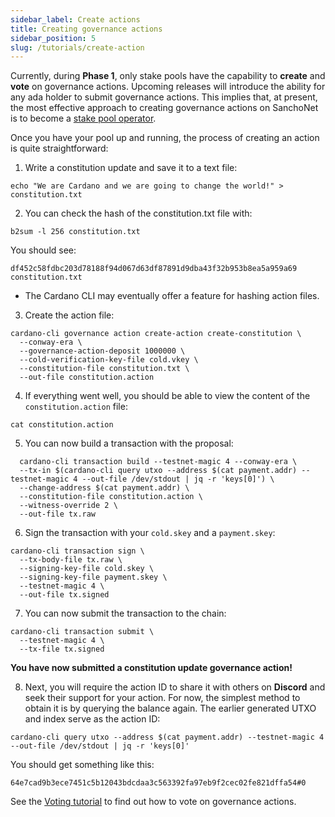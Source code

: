 ```yaml
---
sidebar_label: Create actions
title: Creating governance actions
sidebar_position: 5
slug: /tutorials/create-action
---
```


Currently, during **Phase 1**, only stake pools have the capability to **create** and **vote** on governance actions. Upcoming releases will introduce the ability for any ada holder to submit governance actions. This implies that, at present, the most effective approach to creating governance actions on SanchoNet is to become a [stake pool operator](../roles/spo.mdx). 

Once you have your pool up and running, the process of creating an action is quite straightforward:

1. Write a constitution update and save it to a text file:

```
echo "We are Cardano and we are going to change the world!" > constitution.txt
```

2. You can check the hash of the constitution.txt file with:

```
b2sum -l 256 constitution.txt
```

You should see:

```
df452c58fdbc203d78188f94d067d63df87891d9dba43f32b953b8ea5a959a69  constitution.txt
```

* The Cardano CLI may eventually offer a feature for hashing action files.
  
3. Create the action file:

```
cardano-cli governance action create-action create-constitution \
  --conway-era \
  --governance-action-deposit 1000000 \
  --cold-verification-key-file cold.vkey \
  --constitution-file constitution.txt \
  --out-file constitution.action
```

4. If everything went well, you should be able to view the content of the `constitution.action` file:

```
cat constitution.action
```

5. You can now build a transaction with the proposal:

```
  cardano-cli transaction build --testnet-magic 4 --conway-era \
  --tx-in $(cardano-cli query utxo --address $(cat payment.addr) --testnet-magic 4 --out-file /dev/stdout | jq -r 'keys[0]') \
  --change-address $(cat payment.addr) \
  --constitution-file constitution.action \
  --witness-override 2 \
  --out-file tx.raw
```

6. Sign the transaction with your `cold.skey` and a `payment.skey`:

```
cardano-cli transaction sign \
  --tx-body-file tx.raw \
  --signing-key-file cold.skey \
  --signing-key-file payment.skey \
  --testnet-magic 4 \
  --out-file tx.signed
```

7. You can now submit the transaction to the chain:

```
cardano-cli transaction submit \
  --testnet-magic 4 \
  --tx-file tx.signed
```

**You have now submitted a constitution update governance action!** 

8. Next, you will require the action ID to share it with others on **Discord** and seek their support for your action. For now, the simplest method to obtain it is by querying the balance again. The earlier generated UTXO and index serve as the action ID:

```
cardano-cli query utxo --address $(cat payment.addr) --testnet-magic 4 --out-file /dev/stdout | jq -r 'keys[0]'
```

You should get something like this: 

```
64e7cad9b3ece7451c5b12043bdcdaa3c563392fa97eb9f2cec02fe821dffa54#0
```

See the [Voting tutorial](./vote-actions.mdx) to find out how to vote on governance actions.  
